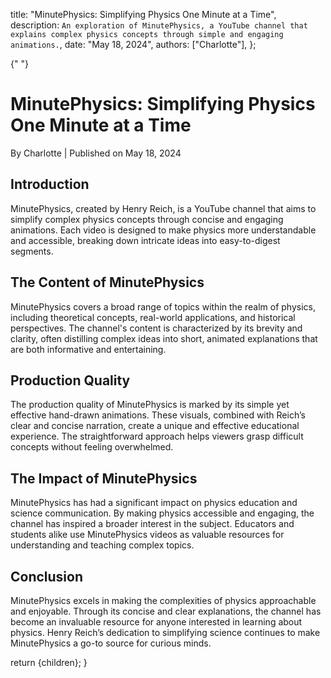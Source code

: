 
  title: "MinutePhysics: Simplifying Physics One Minute at a Time",
  description: `An exploration of MinutePhysics, a YouTube channel that explains complex physics concepts through simple and engaging animations.`,
  date: "May 18, 2024",
  authors: ["Charlotte"],
};

{" "}

<h1>MinutePhysics: Simplifying Physics One Minute at a Time</h1>
<div className="text-sm text-gray-500 dark:text-gray-400">
  By Charlotte | Published on May 18, 2024
</div>
<section id="introduction">
  <h2>Introduction</h2>
  <span>
    MinutePhysics, created by Henry Reich, is a YouTube channel that aims to
    simplify complex physics concepts through concise and engaging animations.
    Each video is designed to make physics more understandable and accessible,
    breaking down intricate ideas into easy-to-digest segments.
  </span>
</section>
<section id="the-content-of-minutephysics">
  <h2>The Content of MinutePhysics</h2>
  <span>
    MinutePhysics covers a broad range of topics within the realm of physics,
    including theoretical concepts, real-world applications, and historical
    perspectives. The channel's content is characterized by its brevity and
    clarity, often distilling complex ideas into short, animated explanations
    that are both informative and entertaining.
  </span>
</section>
<section id="production-quality">
  <h2>Production Quality</h2>
  <span>
    The production quality of MinutePhysics is marked by its simple yet
    effective hand-drawn animations. These visuals, combined with Reich’s clear
    and concise narration, create a unique and effective educational experience.
    The straightforward approach helps viewers grasp difficult concepts without
    feeling overwhelmed.
  </span>
</section>
<section id="the-impact-of-minutephysics">
  <h2>The Impact of MinutePhysics</h2>
  <span>
    MinutePhysics has had a significant impact on physics education and science
    communication. By making physics accessible and engaging, the channel has
    inspired a broader interest in the subject. Educators and students alike use
    MinutePhysics videos as valuable resources for understanding and teaching
    complex topics.
  </span>
</section>
<section id="conclusion">
  <h2>Conclusion</h2>
  <span>
    MinutePhysics excels in making the complexities of physics approachable and
    enjoyable. Through its concise and clear explanations, the channel has
    become an invaluable resource for anyone interested in learning about
    physics. Henry Reich’s dedication to simplifying science continues to make
    MinutePhysics a go-to source for curious minds.
  </span>
</section>

  return <MdxLayout>{children}</MdxLayout>;
}
